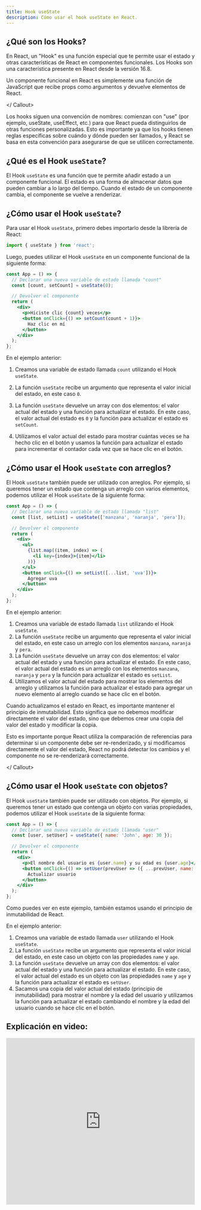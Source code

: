 ```yaml
---
title: Hook useState
description: Cómo usar el hook useState en React.
---
```


## ¿Qué son los Hooks?

En React, un "Hook" es una función especial que te permite usar el estado y otras características de React en componentes funcionales. Los Hooks son una característica presente en React desde la versión 16.8.

<Callout>

Un componente funcional en React es simplemente una función de JavaScript que recibe props como argumentos y devuelve elementos de React.

</ Callout>

Los hooks siguen una convención de nombres: comienzan con "use" (por ejemplo, useState, useEffect, etc.) para que React pueda distinguirlos de otras funciones personalizadas. Esto es importante ya que los hooks tienen reglas específicas sobre cuándo y dónde pueden ser llamados, y React se basa en esta convención para asegurarse de que se utilicen correctamente.

## ¿Qué es el Hook `useState`?

El Hook `useState` es una función que te permite añadir estado a un componente funcional. El estado es una forma de almacenar datos que pueden cambiar a lo largo del tiempo. Cuando el estado de un componente cambia, el componente se vuelve a renderizar.

## ¿Cómo usar el Hook `useState`?

Para usar el Hook `useState`, primero debes importarlo desde la librería de React:

```jsx
import { useState } from 'react';
```

Luego, puedes utilizar el Hook `useState` en un componente funcional de la siguiente forma:

```jsx
const App = () => {
  // Declarar una nueva variable de estado llamada "count"
  const [count, setCount] = useState(0);

  // Devolver el componente
  return (
    <div>
      <p>Hiciste clic {count} veces</p>
      <button onClick={() => setCount(count + 1)}>
        Haz clic en mí
      </button>
    </div>
  );
};
```

En el ejemplo anterior: 

1. Creamos una variable de estado llamada `count` utilizando el Hook `useState`. 
2. La función `useState` recibe un argumento que representa el valor inicial del estado, en este caso `0`. 
3. La función `useState` devuelve un array con dos elementos: el valor actual del estado y una función para actualizar el estado. En este caso, el valor actual del estado es `0` y la función para actualizar el estado es `setCount`. 

4. Utilizamos el valor actual del estado para mostrar cuántas veces se ha hecho clic en el botón y usamos la función para actualizar el estado para incrementar el contador cada vez que se hace clic en el botón.

## ¿Cómo usar el Hook `useState` con arreglos?

El Hook `useState` también puede ser utilizado con arreglos. Por ejemplo, si queremos tener un estado que contenga un arreglo con varios elementos, podemos utilizar el Hook `useState` de la siguiente forma:

```jsx
const App = () => {
  // Declarar una nueva variable de estado llamada "list"
  const [list, setList] = useState(['manzana', 'naranja', 'pera']);

  // Devolver el componente
  return (
    <div>
      <ul>
        {list.map((item, index) => (
          <li key={index}>{item}</li>
        ))}
      </ul>
      <button onClick={() => setList([...list, 'uva'])}>
        Agregar uva
      </button>
    </div>
  );
};
```

En el ejemplo anterior: 

1. Creamos una variable de estado llamada `list` utilizando el Hook `useState`. 
2. La función `useState` recibe un argumento que representa el valor inicial del estado, en este caso un arreglo con los elementos `manzana`, `naranja` y `pera`. 
3. La función `useState` devuelve un array con dos elementos: el valor actual del estado y una función para actualizar el estado. En este caso, el valor actual del estado es un arreglo con los elementos `manzana`, `naranja` y `pera` y la función para actualizar el estado es `setList`. 
4. Utilizamos el valor actual del estado para mostrar los elementos del arreglo y utilizamos la función para actualizar el estado para agregar un nuevo elemento al arreglo cuando se hace clic en el botón.

<Callout type="error">

Cuando actualizamos el estado en React, es importante mantener el principio de inmutabilidad. Esto significa que no debemos modificar directamente el valor del estado, sino que debemos crear una copia del valor del estado y modificar la copia.

Esto es importante porque React utiliza la comparación de referencias para determinar si un componente debe ser re-renderizado, y si modificamos directamente el valor del estado, React no podrá detectar los cambios y el componente no se re-renderizará correctamente.

</ Callout>

## ¿Cómo usar el Hook `useState` con objetos?

El Hook `useState` también puede ser utilizado con objetos. Por ejemplo, si queremos tener un estado que contenga un objeto con varias propiedades, podemos utilizar el Hook `useState` de la siguiente forma:

```jsx
const App = () => {
  // Declarar una nueva variable de estado llamada "user"
  const [user, setUser] = useState({ name: 'John', age: 30 });

  // Devolver el componente
  return (
    <div>
      <p>El nombre del usuario es {user.name} y su edad es {user.age}</p>
      <button onClick={() => setUser(prevUser => ({ ...prevUser, name: 'Jane', age: 25 }))}>
        Actualizar usuario
      </button>
    </div>
  );
};
```

Como puedes ver en este ejemplo, también estamos usando el principio de inmutabilidad de React.

En el ejemplo anterior: 
1. Creamos una variable de estado llamada `user` utilizando el Hook `useState`. 
2. La función `useState` recibe un argumento que representa el valor inicial del estado, en este caso un objeto con las propiedades `name` y `age`. 
3. La función `useState` devuelve un array con dos elementos: el valor actual del estado y una función para actualizar el estado. En este caso, el valor actual del estado es un objeto con las propiedades `name` y `age` y la función para actualizar el estado es `setUser`. 
4. Sacamos una copia del valor actual del estado (principio de inmutabilidad) para mostrar el nombre y la edad del usuario y utilizamos la función para actualizar el estado cambiando el nombre y la edad del usuario cuando se hace clic en el botón.

## Explicación en video:

<iframe width="100%" height="444" src="https://www.youtube.com/embed/5uzANkOsM-E?si=dzXlnTixgPrqauvy" title="YouTube video player" frameBorder="0" allow="accelerometer; autoplay; clipboard-write; encrypted-media; gyroscope; picture-in-picture; web-share" allowFullScreen></iframe>